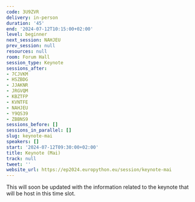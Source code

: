 ```yaml
---
code: 3U9ZVR
delivery: in-person
duration: '45'
end: '2024-07-12T10:15:00+02:00'
level: beginner
next_session: NAHJEU
prev_session: null
resources: null
room: Forum Hall
session_type: Keynote
sessions_after:
- 7CJVKM
- HSZBDG
- JJAKNR
- JRGVQM
- KBZTFP
- KVNTFE
- NAHJEU
- Y9QS39
- ZBBNS9
sessions_before: []
sessions_in_parallel: []
slug: keynote-mai
speakers: []
start: '2024-07-12T09:30:00+02:00'
title: Keynote (Mai)
track: null
tweet: ''
website_url: https://ep2024.europython.eu/session/keynote-mai
---
```


This will soon be updated with the information related to the keynote that will be host in this time slot.

